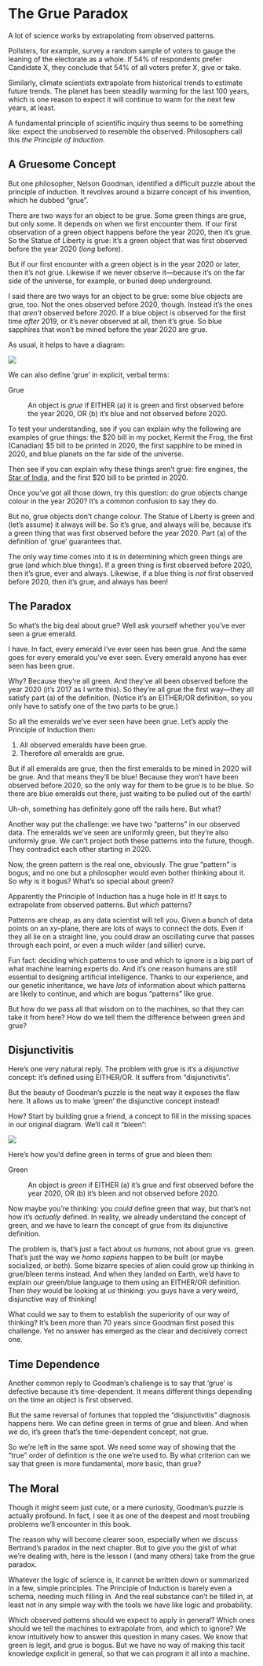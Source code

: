 # The Grue Paradox


A lot of science works by extrapolating from observed patterns.

Pollsters, for example, survey a random sample of voters to gauge the leaning of the electorate as a whole. If 54% of respondents prefer Candidate X, they conclude that 54% of all voters prefer X, give or take.

Similarly, climate scientists  extrapolate from historical trends to estimate future trends. The planet has been steadily warming for the last 100 years, which is one reason to expect it will continue to warm for the next few years, at least.

A fundamental principle of scientific inquiry thus seems to be something like: expect the unobserved to resemble the observed. Philosophers call this *the Principle of Induction*.


## A Gruesome Concept

But one philosopher, Nelson Goodman, identified a difficult puzzle about the principle of induction. It revolves around a bizarre concept of his invention, which he dubbed "grue".

There are two ways for an object to be grue. Some green things are grue, but only some. It depends on when we first encounter them. If our first observation of a green object happens before the year 2020, then it's grue. So the Statue of Liberty is grue: it's a green object that was first observed before the year 2020 (*long* before).

But if our first encounter with a green object is in the year 2020 or later, then it's not grue. Likewise if we never observe it---because it's on the far side of the universe, for example, or buried deep underground.

I said there are two ways for an object to be grue: some blue objects are grue, too. Not the ones observed before 2020, though. Instead it's the ones that *aren't* observed before 2020. If a blue object is observed for the first time *after* 2019, or it's never observed at all, then it's grue. So blue sapphires that won't be mined before the year 2020 are grue.

As usual, it helps to have a diagram:

![](img/Grue-Table.png)

We can also define 'grue' in explicit, verbal terms:

Grue

:    An object is *grue* if EITHER (a) it is green and first observed before the year 2020, OR (b) it's blue and not observed before 2020.

To test your understanding, see if you can explain why the following are examples of grue things: the $20 bill in my pocket, Kermit the Frog, the first (Canadian) $5 bill to be printed in 2020, the first sapphire to be mined in 2020, and blue planets on the far side of the universe.

Then see if you can explain why these things aren't grue: fire engines, the [Star of India](https://en.wikipedia.org/wiki/Star_of_India_(gem)), and the first $20 bill to be printed in 2020.

Once you've got all those down, try this question: do grue objects change colour in the year 2020? It's a common confusion to say they do.

But no, grue objects don't change colour. The Statue of Liberty is green and (let's assume) it always will be. So it's grue, and always will be, because it's a green thing that was first observed before the year 2020. Part (a) of the definition of 'grue' guarantees that.

The only way time comes into it is in determining which green things are grue (and which blue things). If a green thing is first observed before 2020, then it's grue, ever and always. Likewise, if a blue thing is *not* first observed before 2020, then it's grue, and always has been!


## The Paradox

So what's the big deal about grue? Well ask yourself whether you've ever seen a grue emerald.

I have. In fact, every emerald I've ever seen has been grue. And the same goes for every emerald you've ever seen. Every emerald anyone has ever seen has been grue.

Why? Because they're all green. And they've all been observed before the year 2020 (it's 2017 as I write this). So they're all grue the first way---they all satisfy part (a) of the definition. (Notice it's an EITHER/OR definition, so you only have to satisfy one of the two parts to be grue.)

So all the emeralds we've ever seen have been grue. Let's apply the Principle of Induction then:

1. All observed emeralds have been grue.
2. Therefore *all* emeralds are grue.

But if all emeralds are grue, then the first emeralds to be mined in 2020 will be grue. And that means they'll be blue! Because they won't have been observed before 2020, so the only way for them to be grue is to be blue. So there are blue emeralds out there, just waiting to be pulled out of the earth!

Uh-oh, something has definitely gone off the rails here. But what?

Another way put the challenge: we have two "patterns" in our observed data. The emeralds we've seen are uniformly green, but they're also uniformly grue. We can't project both these patterns into the future, though. They contradict each other starting in 2020.

Now, the green pattern is the real one, obviously. The grue "pattern" is bogus, and no one but a philosopher would even bother thinking about it. So *why* is it bogus? What's so special about green?

Apparently the Principle of Induction has a huge hole in it! It says to extrapolate from observed patterns. But *which* patterns?

Patterns are cheap, as any data scientist will tell you. Given a bunch of data points on an *xy*-plane, there are lots of ways to connect the dots. Even if they all lie on a straight line, you could draw an oscillating curve that passes through each point, or even a much wilder (and sillier) curve.

Fun fact: deciding which patterns to use and which to ignore is a big part of what machine learning experts do. And it's one reason humans are still essential to designing artificial intelligence. Thanks to our experience, and our genetic inheritance, we have *lots* of information about which patterns are likely to continue, and which are bogus "patterns" like grue.

But how do we pass all that wisdom on to the machines, so that they can take it from here? How do we tell them the difference between green and grue?


## Disjunctivitis

Here's one very natural reply. The problem with grue is it's a *disjunctive* concept: it's defined using EITHER/OR. It suffers from "disjunctivitis".

But the beauty of Goodman's puzzle is the neat way it exposes the flaw here. It allows us to make 'green' the disjunctive concept instead!

How? Start by building grue a friend, a concept to fill in the missing spaces in our original diagram. We'll call it "bleen":

![](img/Grue-Bleen-Table.png)

Here's how you'd define green in terms of grue and bleen then:

Green

:   An object is *green* if EITHER (a) it's grue and first observed before the year 2020, OR (b) it's bleen and not observed before 2020.

Now maybe you're thinking: you *could* define green that way, but that's not how it's *actually* defined. In reality, we already understand the concept of green, and we have to learn the concept of grue from its disjunctive definition.

The problem is, that's just a fact about *us humans*, not about grue vs. green. That's just the way we *homo sapiens* happen to be built (or maybe socialized, or both). Some bizarre species of alien could grow up thinking in grue/bleen terms instead. And when they landed on Earth, we'd have to explain our green/blue language to them using an EITHER/OR definition. Then *they* would be looking at *us* thinking: you guys have a very weird, disjunctive way of thinking!

What could we say to them to establish the superiority of our way of thinking? It's been more than 70 years since Goodman first posed this challenge. Yet no answer has emerged as the clear and decisively correct one.


## Time Dependence

Another common reply to Goodman's challenge is to say that 'grue' is defective because it's time-dependent. It means different things depending on the time an object is first observed.

But the same reversal of fortunes that toppled the "disjunctivitis" diagnosis happens here. We can define green in terms of grue and bleen. And when we do, it's green that's the time-dependent concept, not grue.

So we're left in the same spot. We need some way of showing that the "true" order of definition is the one we're used to. By what criterion can we say that green is more fundamental, more basic, than grue?


## The Moral

Though it might seem just cute, or a mere curiosity, Goodman's puzzle is actually profound. In fact, I see it as one of the deepest and most troubling problems we'll encounter in this book.

The reason why will become clearer soon, especially when we discuss Bertrand's paradox in the next chapter. But to give you the gist of what we're dealing with, here is the lesson I (and many others) take from the grue paradox.

Whatever the logic of science is, it cannot be written down or summarized in a few, simple principles. The Principle of Induction is barely even a schema, needing much filling in. And the real substance can't be filled in, at least not in any simple way with the tools we have like logic and probability.

Which observed patterns should we expect to apply in general? Which ones should we tell the machines to extrapolate from, and which to ignore? We know intuitively how to answer this question in many cases. We know that green is legit, and grue is bogus. But we have no way of making this tacit knowledge explicit in general, so that we can program it all into a machine.
